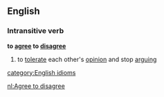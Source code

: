 ==English==
===Intransitive verb===
{{wikipedia}}
'''to [[agree]] to [[disagree]]'''
# to [[tolerate]] each other's [[opinion]] and stop [[arguing]]
[[category:English idioms]]

[[nl:Agree to disagree]]